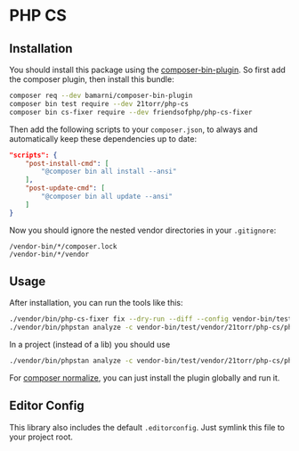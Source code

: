 
# PHP CS

<LinkList
	github="https://github.com/21TORR/php-cs"
	packagist="https://packagist.org/packages/21torr/php-cs"
/>


## Installation

You should install this package using the [composer-bin-plugin]. So first add the composer plugin, then install this bundle:

```bash
composer req --dev bamarni/composer-bin-plugin
composer bin test require --dev 21torr/php-cs
composer bin cs-fixer require --dev friendsofphp/php-cs-fixer
```

Then add the following scripts to your `composer.json`, to always and automatically keep these dependencies up to date:

```json
"scripts": {
    "post-install-cmd": [
        "@composer bin all install --ansi"
    ],
    "post-update-cmd": [
        "@composer bin all update --ansi"
    ]
}
```

Now you should ignore the nested vendor directories in your `.gitignore`:

```gitignore
/vendor-bin/*/composer.lock
/vendor-bin/*/vendor
```


## Usage

After installation, you can run the tools like this:

```bash
./vendor/bin/php-cs-fixer fix --dry-run --diff --config vendor-bin/test/vendor/21torr/php-cs/.php_cs.dist
./vendor/bin/phpstan analyze -c vendor-bin/test/vendor/21torr/php-cs/phpstan/lib.neon .
```

In a project (instead of a lib) you should use

```bash
./vendor/bin/phpstan analyze -c vendor-bin/test/vendor/21torr/php-cs/phpstan/symfony.neon .
```

For [composer normalize], you can just install the plugin globally and run it.


Editor Config
-------------

This library also includes the default `.editorconfig`. Just symlink this file to your project root.


[composer-bin-plugin]: https://github.com/bamarni/composer-bin-plugin
[composer normalize]: https://packagist.org/packages/ergebnis/composer-normalize
